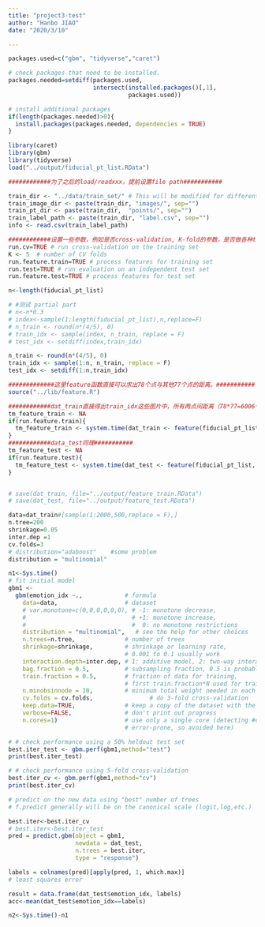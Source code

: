 ```yaml
---
title: "project3-test"
author: "Hanbo JIAO"
date: "2020/3/10"

---
```



```r

packages.used=c("gbm", "tidyverse","caret")

# check packages that need to be installed.
packages.needed=setdiff(packages.used, 
                        intersect(installed.packages()[,1], 
                                  packages.used))

# install additional packages
if(length(packages.needed)>0){
  install.packages(packages.needed, dependencies = TRUE)
}
```


```r
library(caret) 
library(gbm)
library(tidyverse)
load("../output/fiducial_pt_list.RData")
```


```r
############为了之后的load/readxxx，提前设置file path###########

train_dir <- "../data/train_set/" # This will be modified for different data sets.
train_image_dir <- paste(train_dir, "images/", sep="")
train_pt_dir <- paste(train_dir,  "points/", sep="")
train_label_path <- paste(train_dir, "label.csv", sep="") 
info <- read.csv(train_label_path)
```




```r
############设置一些参数，例如是否cross-validation, K-fold的参数，是否做各种train/test测试 ###########
run.cv=TRUE # run cross-validation on the training set
K <- 5  # number of CV folds
run.feature.train=TRUE # process features for training set
run.test=TRUE # run evaluation on an independent test set
run.feature.test=TRUE # process features for test set
```

```r
n<-length(fiducial_pt_list)

# #测试 partial part
# n<-n*0.3
# index<-sample(1:length(fiducial_pt_list),n,replace=F)
# n_train <- round(n*(4/5), 0)
# train_idx <- sample(index, n_train, replace = F)
# test_idx <- setdiff(index,train_idx)

n_train <- round(n*(4/5), 0)
train_idx <- sample(1:n, n_train, replace = F)
test_idx <- setdiff(1:n,train_idx)


```

```r
#############这里feature函数直接可以求出78个点与其他77个点的距离。###########
source("../lib/feature.R")

############dat_train直接得出train_idx这些图片中，所有两点间距离（78*77=6006个）###########
tm_feature_train <- NA
if(run.feature.train){
  tm_feature_train <- system.time(dat_train <- feature(fiducial_pt_list, train_idx))
}
############data_test同理###########
tm_feature_test <- NA
if(run.feature.test){
  tm_feature_test <- system.time(dat_test <- feature(fiducial_pt_list, test_idx))
}


# save(dat_train, file="../output/feature_train.RData")
# save(dat_test, file="../output/feature_test.RData")
```


```r
data=dat_train#[sample(1:2000,500,replace = F),]
n.tree=200
shrinkage=0.05
inter.dep =1
cv.folds=3
# distribution="adaboost"    #some problem
distribution = "multinomial"
```

```r
n1<-Sys.time()
# fit initial model
gbm1 <-
  gbm(emotion_idx ~.,            # formula
    data=data,                   # dataset
    # var.monotone=c(0,0,0,0,0,0), # -1: monotone decrease,
    #                              # +1: monotone increase,
    #                              #  0: no monotone restrictions
    distribution = "multinomial",   # see the help for other choices
    n.trees=n.tree,              # number of trees
    shrinkage=shrinkage,         # shrinkage or learning rate,
                                 # 0.001 to 0.1 usually work
    interaction.depth=inter.dep, # 1: additive model, 2: two-way interactions, etc.
    bag.fraction = 0.5,          # subsampling fraction, 0.5 is probably best
    train.fraction = 0.5,        # fraction of data for training,
                                 # first train.fraction*N used for training
    n.minobsinnode = 10,         # minimum total weight needed in each node
    cv.folds = cv.folds,                # do 3-fold cross-validation
    keep.data=TRUE,              # keep a copy of the dataset with the object
    verbose=FALSE,               # don't print out progress
    n.cores=1)                   # use only a single core (detecting #cores is
                                 # error-prone, so avoided here)

```


```r
# # check performance using a 50% heldout test set
best.iter_test <- gbm.perf(gbm1,method="test")
print(best.iter_test)

# # check performance using 5-fold cross-validation
best.iter_cv <- gbm.perf(gbm1,method="cv")
print(best.iter_cv)
```

```r
# predict on the new data using "best" number of trees
# f.predict generally will be on the canonical scale (logit,log,etc.)

best.iter<-best.iter_cv
# best.iter<-best.iter_test
pred = predict.gbm(object = gbm1,
                   newdata = dat_test,
                   n.trees = best.iter,
                   type = "response")

labels = colnames(pred)[apply(pred, 1, which.max)]
# least squares error

result = data.frame(dat_test$emotion_idx, labels)
acc<-mean(dat_test$emotion_idx==labels)

n2<-Sys.time()-n1
```




